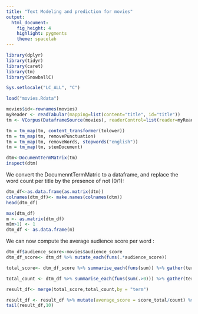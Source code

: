 ```yaml
---
title: "Text Modeling and prediction for movies"
output: 
  html_document: 
    fig_height: 4
    highlight: pygments
    theme: spacelab
---
```




```r
library(dplyr)
library(tidyr)
library(caret)
library(tm)
library(SnowballC)

Sys.setlocale("LC_ALL", "C")
```
```r
load("movies.Rdata")
```


```r
movies$id<-rownames(movies)
myReader <- readTabular(mapping=list(content="title", id="title"))
tm <- VCorpus(DataframeSource(movies), readerControl=list(reader=myReader))

tm = tm_map(tm, content_transformer(tolower))
tm = tm_map(tm, removePunctuation)
tm = tm_map(tm, removeWords, stopwords("english"))
tm = tm_map(tm, stemDocument)

dtm<-DocumentTermMatrix(tm)
inspect(dtm)
```

We convert the DocumenntTermMatric to a dataframe, and replace the word count per title by the presence of not (0/1):
```r
dtm_df<-as.data.frame(as.matrix(dtm))
colnames(dtm_df)<- make.names(colnames(dtm))
head(dtm_df)

max(dtm_df)
m <- as.matrix(dtm_df)
m[m>1] <- 1
dtm_df <- as.data.frame(m)


```
We can now compute the average audience score per word :
```r

dtm_df$audience_score<-movies$audience_score
dtm_df_score<- dtm_df %>% mutate_each(funs(.*audience_score))
```

```r
total_score<- dtm_df_score %>% summarise_each(funs(sum)) %>% gather(term,score_total) %>% arrange(desc(score_total))

total_count <- dtm_df %>% summarise_each(funs(sum(.>0))) %>% gather(term,count)

result_df<- merge(total_score,total_count,by = "term")

result_df <- result_df %>% mutate(average_score = score_total/count) %>% arrange((desc(average_score))) %>% filter(count>3)
tail(result_df,10)
```

